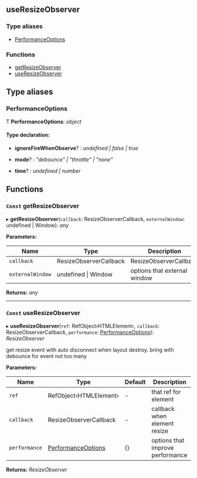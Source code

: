 <!-- This file generate automatically, should not modify that directly -->


<Meta title="API Reference/Hooks/useResizeObserver" />

## useResizeObserver

### Type aliases

- [PerformanceOptions](#performanceoptions)

### Functions

- [getResizeObserver](#const-getresizeobserver)
- [useResizeObserver](#const-useresizeobserver)

## Type aliases

### PerformanceOptions

Ƭ **PerformanceOptions**: _object_

#### Type declaration:

- **ignoreFireWhenObserve**? : _undefined | false | true_

- **mode**? : _"debounce" | "throttle" | "none"_

- **time**? : _undefined | number_

## Functions

### `Const` getResizeObserver

▸ **getResizeObserver**(`callback`: ResizeObserverCallback, `externalWindow`: undefined | Window): _any_

**Parameters:**

| Name             | Type                    | Description                  |
| ---------------- | ----------------------- | ---------------------------- |
| `callback`       | ResizeObserverCallback  | ResizeObserverCallback       |
| `externalWindow` | undefined &#124; Window | options that external window |

**Returns:** _any_

---

### `Const` useResizeObserver

▸ **useResizeObserver**(`ref`: RefObject‹HTMLElement›, `callback`: ResizeObserverCallback, `performance`: [PerformanceOptions](#performanceoptions)): _ResizeObserver_

get resize event with auto disconnect when layout destroy.
bring with debounce for event not too many

**Parameters:**

| Name          | Type                                      | Default | Description                      |
| ------------- | ----------------------------------------- | ------- | -------------------------------- |
| `ref`         | RefObject‹HTMLElement›                    | -       | that ref for element             |
| `callback`    | ResizeObserverCallback                    | -       | callback when element resize     |
| `performance` | [PerformanceOptions](#performanceoptions) | {}      | options that improve performance |

**Returns:** _ResizeObserver_
